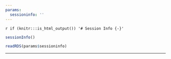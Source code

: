 ```yaml
---
params:
  sessioninfo: ''
---
```



`r if (knitr:::is_html_output()) '# Session Info {-}'`



```r
sessionInfo()
```
```r
readRDS(params$sessioninfo)
```

********